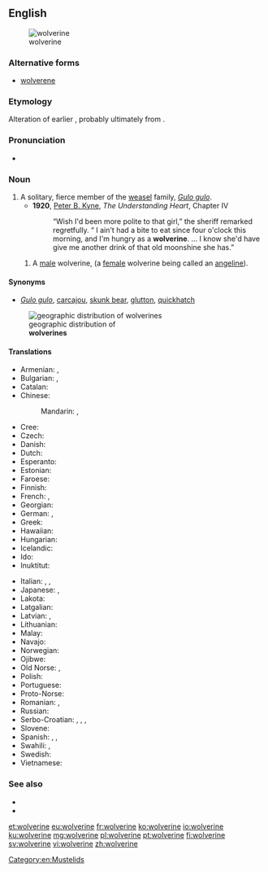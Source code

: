 {{also|Wolverine}}
==English==
[[Image:Wolverine.jpg|thumb|wolverine]]
===Alternative forms===
* [[wolverene]]

===Etymology===
Alteration of earlier {{term|wolvering|lang=en}}, probably ultimately from {{term|wolf|lang=en}}.

===Pronunciation===
* {{IPA|/ˈwʊlvəˌriːn/|/ˈwɒlvəˌriːn/|lang=en}}

===Noun===
{{en-noun}}

# A solitary, fierce member of the [[weasel]] family, ''[[Gulo gulo]]''.  
#* '''1920''', [[w:Peter B. Kyne|Peter B. Kyne]], ''The Understanding Heart'', Chapter IV
#*:“Wish I'd been more polite to that girl,” the sheriff remarked regretfully. “ I ain't had a bite to eat since four o'clock this morning, and I'm hungry as a '''wolverine'''. … I know she'd have give me another drink of that old moonshine she has.”  
## A [[male]] wolverine, (a [[female]] wolverine being called an [[angeline]]).  

====Synonyms====
* {{sense|animal}} ''[[Gulo gulo]]'', [[carcajou]], [[skunk bear]], [[glutton]], [[quickhatch]]
[[File:Gulo gulo levila.png|thumb|geographic distribution of<br>'''wolverines''']]
====Translations====
{{trans-top|''Gulo gulo''}}
* Armenian: {{t|hy|կուղխ|sc=Armn}}, {{t|hy|շատակերիկ|sc=Armn}}
* Bulgarian: {{t|bg|росомаха|f}}, {{t+|bg|лакомец|f}}
* Catalan: {{t|ca|golut|m}}
* Chinese:
*: Mandarin: {{t+|cmn|狼獾|tr=lánghuān|sc=Hani}}, {{t+|cmn|貂熊|tr=diāoxióng|sc=Hani}}
* Cree: {{t|cr|ᑮᐦᑲᐧᐦᐋᐦᑫᐤ|tr=kîhkwahâhkêw|sc=Cans}}
* Czech: {{t|cs|rosomák|m}}
* Danish: {{t|da|jærv|c}}
* Dutch: {{t+|nl|veelvraat}}
* Esperanto: {{t|eo|gulo}}
* Estonian: {{t|et|ahm}}
* Faroese: {{t|fo|jarvur|m}}
* Finnish: {{t+|fi|ahma}}
* French: {{t+|fr|glouton|m}}, {{t+|fr|carcajou|m}}
* Georgian: {{t|ka|სამურავი|sc=Geor}}
* German: {{t+|de|Vielfraß|m}}, {{t|de|Bärenmarder}}
* Greek: {{t|el|γούλβεριν|m|tr=goúlverin|sc=Grek}}
* Hawaiian: {{t|haw|woleweline}}
* Hungarian: {{t+|hu|rozsomák}}
* Icelandic: {{t|is|jarfi|m}}
* Ido: {{t|io|glutemo}}
* Inuktitut: {{t-needed|iu}}
{{trans-mid}}
* Italian: {{t|it|ghiottone|m}}, {{t|it|volverina}}, {{t|it|ossifraga}}
* Japanese: {{t+|ja|クズリ|tr=kuzuri|sc=Jpan}}, {{t|ja|貂熊|sc=Jpan}}
* Lakota: {{t|lkt|škečáthaŋka}}
* Latgalian: {{t|ltg|kņauss|tr=k'n'`äus's’}}
* Latvian: {{t|lv|āmrija}}, {{t|lv|tinis}}
* Lithuanian: {{t|lt|ernis}}
* Malay: {{t|ms|wolverin}}
* Navajo: {{t|nv|niłchiis}}
* Norwegian: {{t+|no|jerv|m}}
* Ojibwe: {{t|oj|gwiingwa'aage}}
* Old Norse: {{t|non|jerfr|m}}, {{t|non|jarfr|m}}
* Polish: {{t+|pl|rosomak|m}}
* Portuguese: {{t|pt|carcaju|m}}
* Proto-Norse: {{t|gmq-pro|ᛖᚱᚨᚠᚨᛉ|m}}
* Romanian: {{t|ro|polifag american|m}}, {{t+|ro|gluton|m}}
* Russian: {{t+|ru|росомаха|f|tr=rosomáxa}}
* Serbo-Croatian: {{t|sh|gorska kuna|f}}, {{t|sh|rosomah|m}}, {{t+|sh|žderonja|m}}, {{t|sh|žderavac|m}}
* Slovene: {{t|sl|rosomáh|m}}
* Spanish: {{t+|es|glotón|m}}, {{t|es|carcayú|m}}, {{t+|es|comadreja|f}}
* Swahili: {{t|sw|fisi-milima}}, {{t|sw|wolverini}}
* Swedish: {{t+|sv|järv|c}}
* Vietnamese: {{t|vi|chồn Gulo}}
{{trans-bottom}}

===See also===
* {{projectlink|wikipedia}}
* {{specieslite|Gulo gulo}}

[[Category:en:Mustelids]]

[[et:wolverine]]
[[eu:wolverine]]
[[fr:wolverine]]
[[ko:wolverine]]
[[io:wolverine]]
[[ku:wolverine]]
[[mg:wolverine]]
[[pl:wolverine]]
[[pt:wolverine]]
[[fi:wolverine]]
[[sv:wolverine]]
[[vi:wolverine]]
[[zh:wolverine]]
